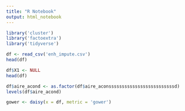 ```yaml
---
title: "R Notebook"
output: html_notebook
---
```


```r
library('cluster')
library('factoextra')
library('tidyverse')
```

```r
df <- read_csv('enh_impute.csv')
head(df)
```

```r
df$X1 <- NULL
head(df)
```
```r
df$aire_acond <- as.factor(df$aire_aconsssssssssssssssssssssssssd)
levels(df$aire_acond)
```


```r
gower <- daisy(x = df, metric = 'gower')
```

